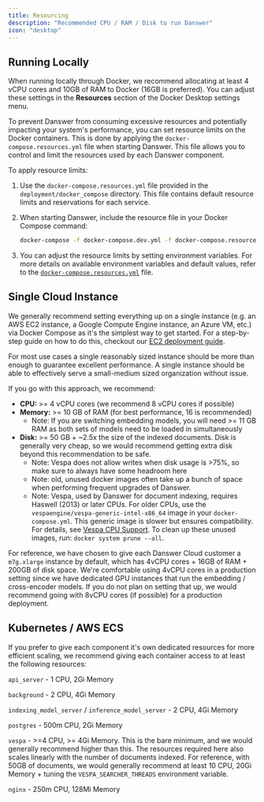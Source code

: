 ```yaml
---
title: Resourcing
description: "Recommended CPU / RAM / Disk to run Danswer"
icon: "desktop"
---
```


## Running Locally

When running locally through Docker, we recommend allocating at least 4 vCPU cores and 10GB of RAM to Docker (16GB is preferred). You can adjust these settings in the **Resources** section of the Docker Desktop settings menu.

To prevent Danswer from consuming excessive resources and potentially impacting your system's performance, you can set resource limits on the Docker containers. This is done by applying the `docker-compose.resources.yml` file when starting Danswer. This file allows you to control and limit the resources used by each Danswer component.

To apply resource limits:

1. Use the `docker-compose.resources.yml` file provided in the `deployment/docker_compose` directory. This file contains default resource limits and reservations for each service.

2. When starting Danswer, include the resource file in your Docker Compose command:

   ```bash
   docker-compose -f docker-compose.dev.yml -f docker-compose.resources.yml up
   ```

3. You can adjust the resource limits by setting environment variables. For more details on available environment variables and default values, refer to the [`docker-compose.resources.yml`](https://github.com/onyx-dot-app/onyx/blob/main/deployment/docker_compose/docker-compose.resources.yml) file.

## Single Cloud Instance

We generally recommend setting everything up on a single instance
(e.g. an AWS EC2 instance, a Google Compute Engine instance, an Azure VM, etc.) via Docker Compose as it's
the simplest way to get started. For a step-by-step guide on how to do this, checkout our
[EC2 deployment guide](https://docs.danswer.dev/production/aws/ec2).

For most use cases a single reasonably sized instance should be more than enough to guarantee excellent
performance. A single instance should be able to effectively serve a small-medium sized organization
without issue.

If you go with this approach, we recommend:

- **CPU:** >= 4 vCPU cores (we recommend 8 vCPU cores if possible)
- **Memory:** >= 10 GB of RAM (for best performance, 16 is recommended)
  - Note: If you are switching embedding models, you will need >= 11 GB RAM as both sets of models need
    to be loaded in simultaneously
- **Disk:** >= 50 GB + ~2.5x the size of the indexed documents. Disk is generally very cheap, so
  we would recommend getting extra disk beyond this recommendation to be safe.
  - Note: Vespa does not allow writes when disk usage is >75%, so make sure to always have some headroom here
  - Note: old, unused docker images often take up a bunch of space when performing frequent upgrades of Danswer.
  - Note: Vespa, used by Danswer for document indexing, requires Haswell (2013) or later CPUs. For older CPUs, use the `vespaengine/vespa-generic-intel-x86_64` image in your `docker-compose.yml`. This generic image is slower but ensures compatibility. For details, see [Vespa CPU Support](https://docs.vespa.ai/en/cpu-support.html).
    To clean up these unused images, run: `docker system prune --all`.

For reference, we have chosen to give each Danswer Cloud customer a `m7g.xlarge` instance by default,
which has 4vCPU cores + 16GB of RAM + 200GB of disk space. We're comfortable using 4vCPU cores in a
production setting since we have dedicated GPU instances that run the embedding / cross-encoder models.
If you do not plan on setting that up, we would recommend going with 8vCPU cores (if possible) for a
production deployment.

## Kubernetes / AWS ECS

If you prefer to give each component it's own dedicated resources for more efficient
scaling, we recommend giving each container access to at least the following resources:

`api_server` - 1 CPU, 2Gi Memory

`background` - 2 CPU, 4Gi Memory

`indexing_model_server` / `inference_model_server` - 2 CPU, 4Gi Memory

`postgres` - 500m CPU, 2Gi Memory

`vespa` - >=4 CPU, >= 4Gi Memory. This is the bare minimum, and we would generally recommend
higher than this. The resources required here also scales linearly with the number of documents indexed.
For reference, with 50GB of documents, we would generally recommend at least 10 CPU, 20Gi Memory +
tuning the `VESPA_SEARCHER_THREADS` environment variable.

`nginx` - 250m CPU, 128Mi Memory
